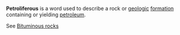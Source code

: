 {{Orphan|date=November 2006}} 
'''Petroliferous''' is a word used to describe a rock or [[geologic]] [[formation]] containing or yielding [[petroleum]].
 
See [[Bituminous rocks]]


{{geology-stub}}
{{Uncategorized|date=July 2007}}
{{Uncategorizedstub|date=July 2007}}